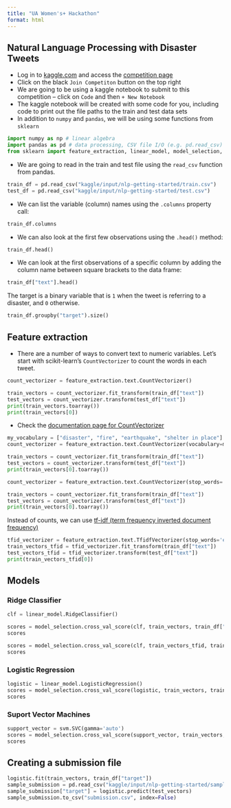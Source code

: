 ```yaml
---
title: "UA Women's+ Hackathon"
format: html
---
```


## Natural Language Processing with Disaster Tweets

* Log in to [kaggle.com](https://www.kaggle.com/) and access the [competition page](https://www.kaggle.com/competitions/nlp-getting-started/overview)
* Click on the black `Join Competiton` button on the top right
* We are going to be using a kaggle notebook to submit to this competition -- click on `Code` and then `+ New Notebook`
* The kaggle notebook will be created with some code for you, including code to print out the file paths to the train and test data sets
* In addition to `numpy` and `pandas`, we will be using some functions from `sklearn`

```python
import numpy as np # linear algebra
import pandas as pd # data processing, CSV file I/O (e.g. pd.read_csv)
from sklearn import feature_extraction, linear_model, model_selection, preprocessing, svm
```

* We are going to read in the train and test file using the `read_csv` function from pandas.

```python
train_df = pd.read_csv("kaggle/input/nlp-getting-started/train.csv")
test_df = pd.read_csv("kaggle/input/nlp-getting-started/test.csv")
```

* We can list the variable (column) names using the `.columns` property call:

```python
train_df.columns
```

* We can also look at the first few observations using the `.head()` method:

```python
train_df.head()
```

* We can look at the first observations of a specific column by adding the column name between square brackets to the data frame:

```python
train_df["text"].head()
```
The target is a binary variable that is `1` when the tweet is referring to a disaster, and `0` otherwise.

```python
train_df.groupby("target").size()
```


## Feature extraction

* There are a number of ways to convert text to numeric variables. Let's start with scikit-learn's `CountVectorizer` to count the words in each tweet.

```python
count_vectorizer = feature_extraction.text.CountVectorizer()
```

```python
train_vectors = count_vectorizer.fit_transform(train_df["text"])
test_vectors = count_vectorizer.transform(test_df["text"])
print(train_vectors.toarray())
print(train_vectors[0])
```


* Check the [documentation page for CountVectorizer](https://scikit-learn.org/stable/modules/generated/sklearn.feature_extraction.text.CountVectorizer.html)

```python
my_vocabulary = ["disaster", "fire", "earthquake", "shelter in place"]
count_vectorizer = feature_extraction.text.CountVectorizer(vocabulary=my_vocabulary)
```

```python
train_vectors = count_vectorizer.fit_transform(train_df["text"])
test_vectors = count_vectorizer.transform(test_df["text"])
print(train_vectors[0].toarray())
```

```python
count_vectorizer = feature_extraction.text.CountVectorizer(stop_words='english')
```

```python
train_vectors = count_vectorizer.fit_transform(train_df["text"])
test_vectors = count_vectorizer.transform(test_df["text"])
print(train_vectors[0].toarray())
```

Instead of counts, we can use [tf-idf (term frequency inverted document frequency)](https://www.tidytextmining.com/tfidf)

```python
tfid_vectorizer = feature_extraction.text.TfidfVectorizer(stop_words='english')
train_vectors_tfid = tfid_vectorizer.fit_transform(train_df["text"])
test_vectors_tfid = tfid_vectorizer.transform(test_df["text"])
print(train_vectors_tfid[0])
```
## Models

### Ridge Classifier

```python
clf = linear_model.RidgeClassifier()
```

```python
scores = model_selection.cross_val_score(clf, train_vectors, train_df["target"], cv=5, scoring="f1")
scores
```

```python
scores = model_selection.cross_val_score(clf, train_vectors_tfid, train_df["target"], cv=5, scoring="f1")
scores
```

### Logistic Regression

```python
logistic = linear_model.LogisticRegression()
scores = model_selection.cross_val_score(logistic, train_vectors, train_df["target"], cv=5, scoring="f1")
scores
```


### Suport Vector Machines

```python
support_vector = svm.SVC(gamma='auto')
scores = model_selection.cross_val_score(support_vector, train_vectors, train_df["target"], cv=2, scoring="f1")
scores
```

## Creating a submission file

```python
logistic.fit(train_vectors, train_df["target"])
sample_submission = pd.read_csv("kaggle/input/nlp-getting-started/sample_submission.csv")
sample_submission["target"] = logistic.predict(test_vectors)
sample_submission.to_csv("submission.csv", index=False)
```

